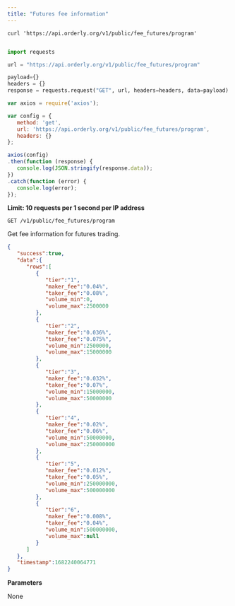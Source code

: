 ```yaml
---
title: "Futures fee information"
---
```


<RequestExample>

```shell shell
curl 'https://api.orderly.org/v1/public/fee_futures/program'
```
```java java
```
```python python
import requests

url = "https://api.orderly.org/v1/public/fee_futures/program"

payload={}
headers = {}
response = requests.request("GET", url, headers=headers, data=payload)
```
```javascript javascript
var axios = require('axios');

var config = {
   method: 'get',
   url: 'https://api.orderly.org/v1/public/fee_futures/program',
   headers: {}
};

axios(config)
.then(function (response) {
   console.log(JSON.stringify(response.data));
})
.catch(function (error) {
   console.log(error);
});

```
</RequestExample>

**Limit: 10 requests per 1 second per IP address**

`GET /v1/public/fee_futures/program`

Get fee information for futures trading.

<ResponseExample>

```json Response
{
   "success":true,
   "data":{
      "rows":[
         {
            "tier":"1",
            "maker_fee":"0.04%",
            "taker_fee":"0.08%",
            "volume_min":0,
            "volume_max":2500000
         },
         {
            "tier":"2",
            "maker_fee":"0.036%",
            "taker_fee":"0.075%",
            "volume_min":2500000,
            "volume_max":15000000
         },
         {
            "tier":"3",
            "maker_fee":"0.032%",
            "taker_fee":"0.07%",
            "volume_min":15000000,
            "volume_max":50000000
         },
         {
            "tier":"4",
            "maker_fee":"0.02%",
            "taker_fee":"0.06%",
            "volume_min":50000000,
            "volume_max":250000000
         },
         {
            "tier":"5",
            "maker_fee":"0.012%",
            "taker_fee":"0.05%",
            "volume_min":250000000,
            "volume_max":500000000
         },
         {
            "tier":"6",
            "maker_fee":"0.008%",
            "taker_fee":"0.04%",
            "volume_min":500000000,
            "volume_max":null
         }
      ]
   },
   "timestamp":1682240064771
}
```
</ResponseExample>

**Parameters**

None